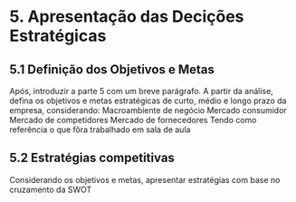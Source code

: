 # 5. Apresentação das Decições Estratégicas 

## 5.1 Definição dos Objetivos e Metas 
Após, introduzir a parte 5 com um breve parágrafo. A partir da análise, defina os objetivos e metas estratégicas de curto, médio e longo prazo da empresa, considerando:
Macroambiente de negócio
Mercado consumidor
Mercado de competidores
Mercado de fornecedores
Tendo como referência o que fôra trabalhado em sala de aula

## 5.2 Estratégias competitivas
Considerando os objetivos e metas, apresentar estratégias com base no cruzamento da SWOT 


